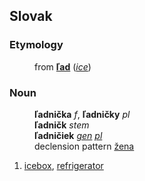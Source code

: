 ==Slovak==
===Etymology===
:from '''[[ľad#Slovak|ľad]]''' (''[[ice]]'')
===Noun===
:'''ľadnička''' ''f'', '''ľadničky''' ''pl''
:'''ľadničk''' ''stem''
:'''ľadničiek''' ''[[genitive|gen]] [[plural|pl]]''
:declension pattern [[Slovak declension pattern žena|žena]]
# [[icebox]], [[refrigerator]]